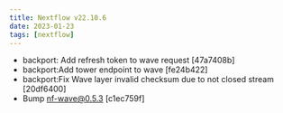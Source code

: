 ```yaml
---
title: Nextflow v22.10.6
date: 2023-01-23
tags: [nextflow]
---
```


- backport: Add refresh token to wave request [47a7408b]
- backport:Add tower endpoint to wave [fe24b422]
- backport:Fix Wave layer invalid checksum due to not closed stream [20df6400]
- Bump nf-wave@0.5.3 [c1ec759f]
